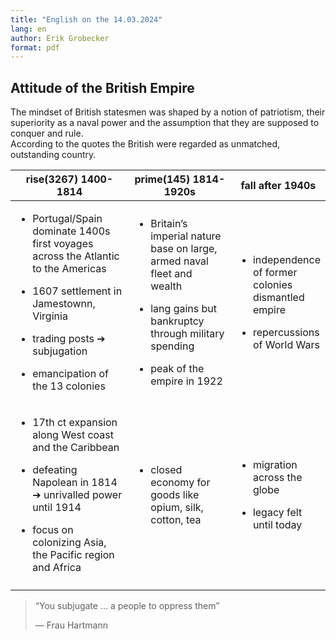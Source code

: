 ```yaml
---
title: "English on the 14.03.2024"
lang: en
author: Erik Grobecker
format: pdf
---
```


## Attitude of the British Empire

The mindset of British statesmen was shaped by a notion of patriotism, their superiority as a naval power and the assumption that they are supposed to conquer and rule.\
According to the quotes the British were regarded as unmatched, outstanding country.

+-------------------------------------------------------------------------------------+---------------------------------------------------------------------------+-------------------------------------------------------+
| rise(3267) 1400-1814                                                                | prime(145) 1814-1920s                                                     | fall after 1940s                                      |
+=====================================================================================+===========================================================================+=======================================================+
| -   Portugal/Spain dominate 1400s first voyages across the Atlantic to the Americas | -   Britain's imperial nature base on large, armed naval fleet and wealth | -   independence of former colonies dismantled empire |
|                                                                                     |                                                                           |                                                       |
| -   1607 settlement in Jamestownn, Virginia                                         | -   lang gains but bankruptcy through military spending                   | ```{=html}                                            |
|                                                                                     |                                                                           | <!-- -->                                              |
| -   trading posts ➔ subjugation                                                     | -   peak of the empire in 1922                                            | ```                                                   |
|                                                                                     |                                                                           | -   repercussions of World Wars                       |
| -   emancipation of the 13 colonies                                                 |                                                                           |                                                       |
+-------------------------------------------------------------------------------------+---------------------------------------------------------------------------+-------------------------------------------------------+
| -   17th ct expansion along West coast and the Caribbean                            | -   closed economy for goods like opium, silk, cotton, tea                | -   migration across the globe                        |
|                                                                                     |                                                                           |                                                       |
| -   defeating Napolean in 1814 ➔ unrivalled power until 1914                        |                                                                           | -   legacy felt until today                           |
|                                                                                     |                                                                           |                                                       |
| -   focus on colonizing Asia, the Pacific region and Africa                         |                                                                           |                                                       |
+-------------------------------------------------------------------------------------+---------------------------------------------------------------------------+-------------------------------------------------------+
|                                                                                     |                                                                           |                                                       |
+-------------------------------------------------------------------------------------+---------------------------------------------------------------------------+-------------------------------------------------------+

> "You subjugate ... a people to oppress them"
>
> — Frau Hartmann